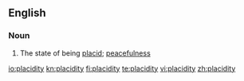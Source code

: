 ==English==

===Noun===
{{en-noun|-}}

# The state of being [[placid]]; [[peacefulness]]

[[io:placidity]]
[[kn:placidity]]
[[fi:placidity]]
[[te:placidity]]
[[vi:placidity]]
[[zh:placidity]]